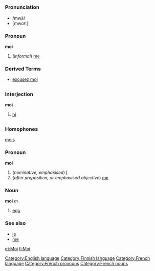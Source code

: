 =={{en}}==
[[Category:English language]]
===Pronunciation===
*/mwä/
*[mwɑˠː]
===Pronoun===
'''moi'''

#(''informal'') [[me]]
===Derived Terms===
*[[excusez moi]]
=={{fi}}==
===Interjection===
[[Category:Finnish language]]
'''moi'''

# [[hi]]

=={{fr}}==
[[Category:French language]] [[Category:French pronouns]]
===Homophones===
[[mois]]
===Pronoun===
'''moi'''

# (''nominative, emphasised'') [[I]]
# (''after preposition, or emphasised objective'') [[me]]

===Noun===
'''moi''' ''m''
[[Category:French nouns]]
# [[ego]]

===See also===
*[[je#French|je]]
*[[me#French|me]]

[[et:Moi]]
[[fi:Moi]]
